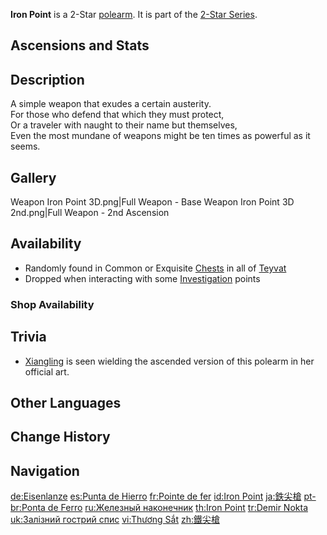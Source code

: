 {{Weapon Infobox
|id             = 13201
|image          = <gallery>
Weapon Iron Point.png|Base
Weapon Iron Point 2nd.png|2nd Ascension
</gallery>
|type           = Polearm
|series         = 2-Star
|releaseDate    = 2020-09-28
|quality        = 2
|base_atk       = 33
|obtain         = Chests
|obtain2        = Investigation
|obtain3        = Shops
}}
{{Description|Sharp and pointy at one end, it is a balanced weapon that is quite popular among travelers.}}
'''Iron Point''' is a 2-Star [[polearm]]. It is part of the [[2-Star Series]].

==Ascensions and Stats==
{{Weapon Ascensions and Stats
|ascendMat1 = Fetters of the Dandelion Gladiator
|ascendMat2 = Chains of the Dandelion Gladiator
|ascendMat3 = Shackles of the Dandelion Gladiator
|bossMat1   = Chaos Device
|bossMat2   = Chaos Circuit
|commonMat1 = Divining Scroll
|commonMat2 = Sealed Scroll
}}

==Description==
A simple weapon that exudes a certain austerity.<br>
For those who defend that which they must protect,<br>
Or a traveler with naught to their name but themselves,<br>
Even the most mundane of weapons might be ten times as powerful as it seems.

==Gallery==
<gallery>
Weapon Iron Point 3D.png|Full Weapon - Base
Weapon Iron Point 3D 2nd.png|Full Weapon - 2nd Ascension
</gallery>

==Availability==
*Randomly found in Common or Exquisite [[Chests]] in all of [[Teyvat]]
*Dropped when interacting with some [[Investigation]] points
===Shop Availability===
{{Shop Availability}}

==Trivia==
*[[Xiangling]] is seen wielding the ascended version of this polearm in her official art.

==Other Languages==
{{Other Languages
|en      = Iron Point
|zhs     = 铁尖枪
|zhs_rm  = Tiě jiān qiāng
|zht     = 鐵尖槍
|zht_rm  = Tiě jiān qiāng
|zh_tl   = Iron Point Spear
|ja      = 鉄尖槍
|ja_rm   = Tetsusensou{{Assumed}}
|ja_tl   = Iron Pointed Spear
|ko      = 철촉창
|ko_tl   = Iron Point Spear
|es      = Punta de Hierro
|es_tl   = Iron Tip
|fr      = Pointe de fer
|fr_tl   = Iron Point
|ru      = Железный наконечник
|ru_tl   = Iron Tip
|th      = Iron Point
|vi      = Thương Sắt
|vi_tl   = Iron Spear
|de      = Eisenlanze
|de_tl   = Iron Lance
|id      = Iron Point
|pt      = Ponta de Ferro
|pt_tl   = Iron Point
|tr      = Demir Nokta
|tr_tl   = Iron Point
|it      = Punta di ferro
|it_tl   = Iron Point
}}

==Change History==
{{Change History|1.0}}

==Navigation==
{{Weapons by Series Navbox|series=2-Star}}
{{Weapon Navbox|Polearms}}

[[de:Eisenlanze]]
[[es:Punta de Hierro]]
[[fr:Pointe de fer]]
[[id:Iron Point]]
[[ja:鉄尖槍]]
[[pt-br:Ponta de Ferro]]
[[ru:Железный наконечник]]
[[th:Iron Point]]
[[tr:Demir Nokta]]
[[uk:Залізний гострий спис]]
[[vi:Thương Sắt]]
[[zh:鐵尖槍]]
